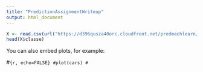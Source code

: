 ```yaml
---
title: "PredictionAssignmentWriteup"
output: html_document
---
```


```r
X <- read.csv(url("https://d396qusza40orc.cloudfront.net/predmachlearn/pml-training.csv"))
head(X$classe)
```

You can also embed plots, for example:

#```{r, echo=FALSE}
#plot(cars)
#```

